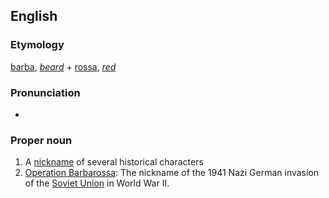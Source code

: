 ==English==

===Etymology===
{{etyl|it|en}} [[barba]], ''[[beard]]'' + [[rossa]], ''[[red]]''

===Pronunciation===
* {{rhymes|əʊsə|lang=en}}

===Proper noun===
{{wikipedia|Barbarossa (disambiguation)}}
{{en-proper noun}}

# A [[nickname]] of several historical characters
# [[w:Operation Barbarossa|Operation Barbarossa]]: The nickname of the 1941 Nazi German invasion of the [[Soviet Union]] in World War II.